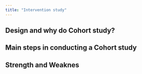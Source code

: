 ```yaml
---
title: "Intervention study"
---
```


## Design and why do Cohort study?


## Main steps in conducting a Cohort study


## Strength and Weaknes